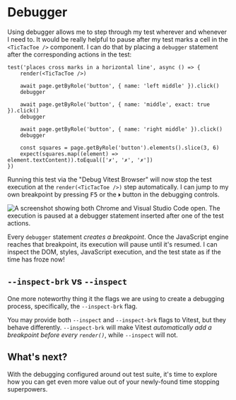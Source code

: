 # Debugger

Using debugger allows me to step through my test wherever and whenever I need to. It would be really helpful to pause after my test marks a cell in the `<TicTacToe />` component. I can do that by placing a `debugger` statement after the corresponding actions in the test:

```tsx filename=tic-tac-toe.browser.test.tsx nonumber nocopy highlight=5,8,11
test('places cross marks in a horizontal line', async () => {
	render(<TicTacToe />)

	await page.getByRole('button', { name: 'left middle' }).click()
	debugger

	await page.getByRole('button', { name: 'middle', exact: true }).click()
	debugger

	await page.getByRole('button', { name: 'right middle' }).click()
	debugger

	const squares = page.getByRole('button').elements().slice(3, 6)
	expect(squares.map((element) => element.textContent)).toEqual(['✗', '✗', '✗'])
})
```

Running this test via the "Debug Vitest Browser" will now stop the test execution at the `render(<TicTacToe />)` step automatically. I can jump to my own breakpoint by pressing <kbd>F5</kbd> or the `⏵` button in the debugging controls.

![A screenshot showing both Chrome and Visual Studio Code open. The execution is paused at a debugger statement inserted after one of the test actions.](/assets/04-02-debugger-in-action.png)

Every `debugger` statement _creates a breakpoint_. Once the JavaScript engine reaches that breakpoint, its execution will pause until it's resumed. I can inspect the DOM, styles, JavaScript execution, and the test state as if the time has froze now!

## `--inspect-brk` vs `--inspect`

One more noteworthy thing it the flags we are using to create a debugging process, specifically, the `--inspect-brk` flag.

You may provide both `--inspect` and `--inspect-brk` flags to Vitest, but they behave differently. `--inspect-brk` will make Vitest _automatically add a breakpoint before every `render()`_, while `--inspect` will not.

## What's next?

With the debugging configured around out test suite, it's time to explore how you can get even more value out of your newly-found time stopping superpowers.
